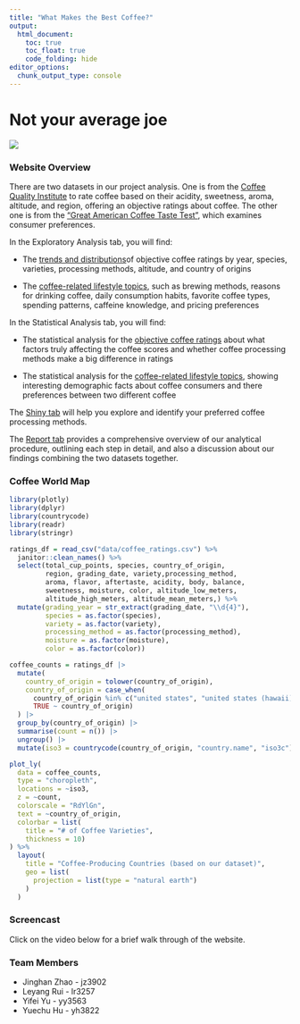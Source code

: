 ```yaml
---
title: "What Makes the Best Coffee?"
output: 
  html_document:
    toc: true
    toc_float: true
    code_folding: hide
editor_options: 
  chunk_output_type: console
---
```


# Not your average joe

![](images/home_picture.png)

### Website Overview

There are two datasets in our project analysis. One is from the [Coffee Quality Institute](https://database.coffeeinstitute.org/) to rate coffee based on their acidity, sweetness, aroma, altitude, and region, offering an objective ratings about coffee. The other one is from the ["Great American Coffee Taste Test"](https://www.youtube.com/watch?v=bMOOQfeloH0), which examines consumer preferences. 

In the Exploratory Analysis tab, you will find:

 * The [trends and distributions](data_exploration_ratings.html)of objective coffee ratings by year, species, varieties, processing methods, altitude, and country of origins
 
 * The [coffee-related lifestyle topics](data_exploration_survey.html), such as brewing methods, reasons for drinking coffee, daily consumption habits, favorite coffee types, spending patterns, caffeine knowledge, and pricing preferences
 
In the Statistical Analysis tab, you will find:

 * The statistical analysis for the [objective coffee ratings](analysis_ratings.html) about what factors truly affecting the coffee scores and whether coffee processing methods make a big difference in ratings
 
 * The statistical analysis for the [coffee-related lifestyle topics](analysis_survey.html), showing interesting demographic facts about coffee consumers and there preferences between two different coffee
 

The [Shiny tab](shiny.html) will help you explore and identify your preferred coffee processing methods.

The [Report tab](report.html) provides a comprehensive overview of our analytical procedure, outlining each step in detail, and also a discussion about our findings combining the two datasets together.

### Coffee World Map

```r
library(plotly)
library(dplyr)
library(countrycode)
library(readr)
library(stringr)
```

```r
ratings_df = read_csv("data/coffee_ratings.csv") %>%
  janitor::clean_names() %>%
  select(total_cup_points, species, country_of_origin, 
         region, grading_date, variety,processing_method, 
         aroma, flavor, aftertaste, acidity, body, balance,
         sweetness, moisture, color, altitude_low_meters, 
         altitude_high_meters, altitude_mean_meters,) %>%
  mutate(grading_year = str_extract(grading_date, "\\d{4}"),
         species = as.factor(species),
         variety = as.factor(variety),
         processing_method = as.factor(processing_method),
         moisture = as.factor(moisture),
         color = as.factor(color))
```

```r
coffee_counts = ratings_df |>
  mutate(
    country_of_origin = tolower(country_of_origin),
    country_of_origin = case_when(
      country_of_origin %in% c("united states", "united states (hawaii)", "united states (puerto rico)") ~ "united states",
      TRUE ~ country_of_origin)
  ) |>
  group_by(country_of_origin) |>
  summarise(count = n()) |>
  ungroup() |>
  mutate(iso3 = countrycode(country_of_origin, "country.name", "iso3c"))

plot_ly(
  data = coffee_counts,
  type = "choropleth",
  locations = ~iso3, 
  z = ~count, 
  colorscale = "RdYlGn",  
  text = ~country_of_origin, 
  colorbar = list(
    title = "# of Coffee Varieties",
    thickness = 10)
) %>%
  layout(
    title = "Coffee-Producing Countries (based on our dataset)",
    geo = list(
      projection = list(type = "natural earth")
    )
  )
```

### Screencast

Click on the video below for a brief walk through of the website.

### Team Members

* Jinghan Zhao - jz3902
* Leyang Rui - lr3257
* Yifei Yu - yy3563
* Yuechu Hu - yh3822

